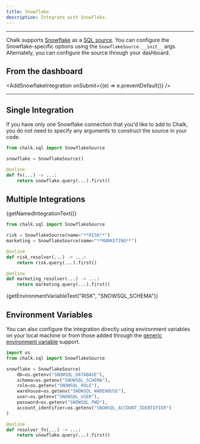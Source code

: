```yaml
---
title: Snowflake
description: Integrate with Snowflake.
---
```



---

Chalk supports [Snowflake](https://www.snowflake.com/) as a [SQL source](/docs/sql).
You can configure the Snowflake-specific options using the `SnowflakeSource.__init__` args.
Alternately, you can configure the source through your dashboard.

## From the dashboard

<AddSnowflakeIntegration onSubmit={(e) => e.preventDefault()} />

---

## Single Integration

If you have only one Snowflake connection that you'd like
to add to Chalk, you do not need to specify any arguments
to construct the source in your code.

```py
from chalk.sql import SnowflakeSource

snowflake = SnowflakeSource()

@online
def fn(...) -> ...:
    return snowflake.query(...).first()
```


## Multiple Integrations

<span>{getNamedIntegrationText()}</span>

```py
from chalk.sql import SnowflakeSource

risk = SnowflakeSource(name="**RISK**")
marketing = SnowflakeSource(name="**MARKETING**")

@online
def risk_resolver(...) -> ...:
    return risk.query(...).first()

@online
def marketing_resolver(...) -> ...:
    return marketing.query(...).first()
```

<span>{getEnvironmentVariableText("RISK", "SNOWSQL_SCHEMA")}</span>

## Environment Variables

You can also configure the integration directly using environment variables
on your local machine or from those added through the
[generic environment variable](/docs/env-vars) support.

```py
import os
from chalk.sql import SnowflakeSource

snowflake = SnowflakeSource(
    db=os.getenv("SNOWSQL_DATABASE"),
    schema=os.getenv("SNOWSQL_SCHEMA"),
    role=os.getenv("SNOWSQL_ROLE"),
    warehouse=os.getenv("SNOWSQL_WAREHOUSE"),
    user=os.getenv("SNOWSQL_USER"),
    password=os.getenv("SNOWSQL_PWD"),
    account_identifier=os.getenv("SNOWSQL_ACCOUNT_IDENTIFIER")
)

@online
def resolver_fn(...) -> ...:
    return snowflake.query(...).first()
```